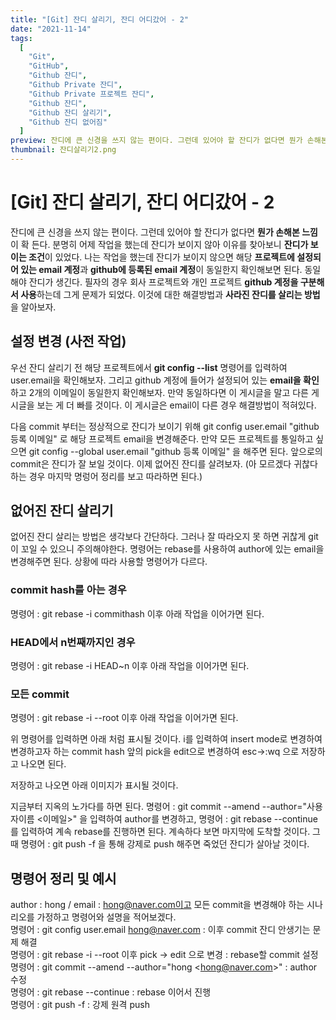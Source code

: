 ```yaml
---
title: "[Git] 잔디 살리기, 잔디 어디갔어 - 2"
date: "2021-11-14"
tags:
  [
    "Git",
    "GitHub",
    "Github 잔디",
    "Github Private 잔디",
    "Github Private 프로젝트 잔디",
    "Github 잔디",
    "Github 잔디 살리기",
    "Github 잔디 없어짐"
  ]
preview: 잔디에 큰 신경을 쓰지 않는 편이다. 그런데 있어야 할 잔디가 없다면 뭔가 손해본 느낌이 확 든다. 분명히 어제 작업을 했는데 잔디가 보이지 않아 이유를 찾아보니 잔디가 보이는 조건이 있었다. 나는 작업을 했는데 잔디가 보이지 않으면 해당 프로젝트에 설정되어 있는 email 계정과 github에 등록된 email 계정이 동일한지 확인해보면 된다. 동일해야 잔디가 생긴다. 필자의 경우 회사 프로젝트와 개인 프로젝트 github 계정을 구분해서 사용하는데 그게 문제가 되었다. 이것에 대한 해결방법과 사라진 잔디를 살리는 방법을 알아보자.
thumbnail: 잔디살리기2.png
---
```


# [Git] 잔디 살리기, 잔디 어디갔어 - 2

잔디에 큰 신경을 쓰지 않는 편이다. 그런데 있어야 할 잔디가 없다면 **뭔가 손해본 느낌**이 확 든다. 분명히 어제 작업을 했는데 잔디가 보이지 않아 이유를 찾아보니 **잔디가 보이는 조건**이 있었다. 나는 작업을 했는데 잔디가 보이지 않으면 해당 **프로젝트에 설정되어 있는 email 계정**과 **github에 등록된 email 계정**이 동일한지 확인해보면 된다. 동일해야 잔디가 생긴다. 필자의 경우 회사 프로젝트와 개인 프로젝트 **github 계정을 구분해서 사용**하는데 그게 문제가 되었다. 이것에 대한 해결방법과 **사라진 잔디를 살리는 방법**을 알아보자.

## 설정 변경 (사전 작업)

우선 잔디 살리기 전 해당 프로젝트에서 **git config --list** 명령어를 입력하여 user.email을 확인해보자. 그리고 github 계정에 들어가 설정되어 있는 **email을 확인**하고 2개의 이메일이 동일한지 확인해보자. 만약 동일하다면 이 게시글을 말고 다른 게시글을 보는 게 더 빠를 것이다. 이 게시글은 email이 다른 경우 해결방법이 적혀있다.

다음 commit 부터는 정상적으로 잔디가 보이기 위해 git config user.email "github 등록 이메일" 로 해당 프로젝트 email을 변경해준다. 만약 모든 프로젝트를 통일하고 싶으면 git config --global user.email "github 등록 이메일" 을 해주면 된다. 앞으로의 commit은 잔디가 잘 보일 것이다. 이제 없어진 잔디를 살려보자. (아 모르겠다 귀찮다 하는 경우 마지막 명렁어 정리를 보고 따라하면 된다.)

## 없어진 잔디 살리기

없어진 잔디 살리는 방법은 생각보다 간단하다. 그러나 잘 따라오지 못 하면 귀찮게 git이 꼬일 수 있으니 주의해야한다. 명령어는 rebase를 사용하여 author에 있는 email을 변경해주면 된다. 상황에 따라 사용할 명령어가 다르다.

### commit hash를 아는 경우

명령어 : git rebase -i commithash 이후 아래 작업을 이어가면 된다.

### HEAD에서 n번째까지인 경우

명령어 : git rebase -i HEAD~n 이후 아래 작업을 이어가면 된다.

### 모든 commit

명령어 : git rebase -i --root 이후 아래 작업을 이어가면 된다.

위 명령어를 입력하면 아래 처럼 표시될 것이다. i를 입력하여 insert mode로 변경하여 변경하고자 하는 commit hash 앞의 pick을 edit으로 변경하여 esc->:wq 으로 저장하고 나오면 된다.

<PostImage
  src="https://raw.githubusercontent.com/Codiving/blog-posts/main/Images/공유/Git/깃헙잔디5.png"
  alt="이미지1"
/>

<PostImage
  src="https://raw.githubusercontent.com/Codiving/blog-posts/main/Images/공유/Git/깃헙잔디6.png"
  alt="이미지1"
/>

저장하고 나오면 아래 이미지가 표시될 것이다.

<PostImage
  src="https://raw.githubusercontent.com/Codiving/blog-posts/main/Images/공유/Git/깃헙잔디7.png"
  alt="이미지1"
/>

지금부터 지옥의 노가다를 하면 된다. 명령어 : git commit --amend --author="사용자이름 \<이메일\>" 을 입력하여 author를 변경하고, 명령어 : git rebase --continue를 입력하여 계속 rebase를 진행하면 된다. 계속하다 보면 마지막에 도착할 것이다. 그때 명령어 : git push -f 을 통해 강제로 push 해주면 죽었던 잔디가 살아날 것이다.

## 명령어 정리 및 예시

author : hong / email : hong@naver.com이고 모든 commit을 변경해야 하는 시나리오를 가정하고 명령어와 설명을 적어보겠다.  
명령어 : git config user.email hong@naver.com : 이후 commit 잔디 안생기는 문제 해결  
명령어 : git rebase -i --root 이후 pick -> edit 으로 변경 : rebase할 commit 설정  
명령어 : git commit --amend --author="hong \<hong@naver.com\>" : author 수정  
명령어 : git rebase --continue : rebase 이어서 진행  
명령어 : git push -f : 강제 원격 push
